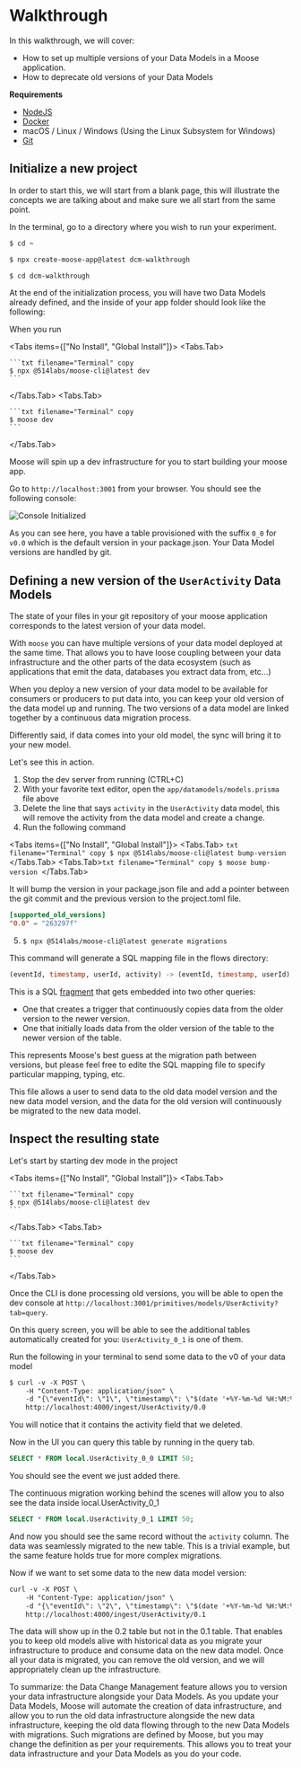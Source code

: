 
# Walkthrough

In this walkthrough, we will cover:

- How to set up multiple versions of your Data Models in a Moose application.
- How to deprecate old versions of your Data Models

**Requirements**

- [NodeJS](https://nodejs.org/en/)
- [Docker](https://www.docker.com/)
- macOS / Linux / Windows (Using the Linux Subsystem for Windows)
- [Git](https://git-scm.com/)

## Initialize a new project

In order to start this, we will start from a blank page, this will illustrate
the concepts we are talking about and make sure we all start from the same point.

In the terminal, go to a directory where you wish to run your experiment.

```txt filename="Terminal" copy
$ cd ~
```

```bash filename="Terminal" copy
$ npx create-moose-app@latest dcm-walkthrough
```

```txt filename="Terminal" copy
$ cd dcm-walkthrough
```

At the end of the initialization process, you will have two Data Models already defined,
and the inside of your app folder should look like the following:

<FileTree>
  <FileTree.Folder name="dcm-walkthrough" defaultOpen>
    <FileTree.File name="README.md" />
    <FileTree.File name="package.json" />
    <FileTree.File name="project.toml" />
    <FileTree.Folder name="app" defaultOpen>
      <FileTree.Folder name="datamodels" defaultOpen>
        <FileTree.File name="models.prisma" />
      </FileTree.Folder>
      <FileTree.Folder name="flows" defaultOpen>
        <FileTree.Folder name="UserActivity" defaultOpen>
          <FileTree.Folder name="ParsedActivity" defaultOpen>
            <FileTree.File name="flow.ts" />
          </FileTree.Folder>
        </FileTree.Folder>
      </FileTree.Folder>
    </FileTree.Folder>
  </FileTree.Folder>
</FileTree>

When you run

<Tabs items={["No Install", "Global Install"]}>
  <Tabs.Tab>

    ```txt filename="Terminal" copy
    $ npx @514labs/moose-cli@latest dev
    ```

  </Tabs.Tab>
  <Tabs.Tab>
  
    ```txt filename="Terminal" copy
    $ moose dev 
    ```

  </Tabs.Tab>
</Tabs>

Moose will spin up a dev infrastructure for you to start building your moose app.

Go to `http://localhost:3001` from your browser. You should see the following console:

![Console Initialized](./console_init.png)

As you can see here, you have a table provisioned with the suffix `0_0` for `v0.0`
which is the default version in your package.json. Your Data Model versions
are handled by git.

## Defining a new version of the `UserActivity` Data Models

The state of your files in your git repository of your moose application corresponds to
the latest version of your data model.

With `moose` you can have multiple versions of your data model deployed at the same time. That
allows you to have loose coupling between your data infrastructure and the other parts of the
data ecosystem (such as applications that emit the data, databases you extract data from, etc...)

When you deploy a new version of your data model to be available for consumers or producers to
put data into, you can keep your old version of the data model up and running.
The two versions of a data model are linked together by a continuous data migration process.

Differently said, if data comes into your old model, the sync will bring it to your new model.

Let's see this in action.

1. Stop the dev server from running (CTRL+C)
2. With your favorite text editor, open the `app/datamodels/models.prisma` file above
3. Delete the line that says `activity` in the `UserActivity` data model, this will
   remove the activity from the data model and create a change.
4. Run the following command

<Tabs items={["No Install", "Global Install"]}>
  <Tabs.Tab>
    ```txt filename="Terminal" copy $ npx @514labs/moose-cli@latest bump-version
    ```
  </Tabs.Tab>
  <Tabs.Tab>```txt filename="Terminal" copy $ moose bump-version ```</Tabs.Tab>
</Tabs>

It will bump the version in your package.json file and add a pointer between the git commit and the previous version to the project.toml file.

```toml filename="./project.toml"
[supported_old_versions]
"0.0" = "263297f"
```

5. `$ npx @514labs/moose-cli@latest generate migrations`

This command will generate a SQL mapping file in the flows directory:

```sql filename="./app/flows/UserActivity_migrate__0_0__0_1.sql"
(eventId, timestamp, userId, activity) -> (eventId, timestamp, userId)
```

This is a SQL [fragment](https://clickhouse.com/docs/en/sql-reference/functions)
that gets embedded into two other queries:

- One that creates a trigger that continuously copies data from the older version
  to the newer version.
- One that initially loads data from the older version of the table to the newer
  version of the table.

This represents Moose's best guess at the migration path between versions,
but please feel free to edite the SQL mapping file to specify particular mapping,
typing, etc.

This file allows a user to send data to the old data model version and the new data
model version, and the data for the old version will continuously be migrated to the
new data model.

## Inspect the resulting state

Let's start by starting dev mode in the project

<Tabs items={["No Install", "Global Install"]}>
  <Tabs.Tab>

    ```txt filename="Terminal" copy
    $ npx @514labs/moose-cli@latest dev
    ```

  </Tabs.Tab>
  <Tabs.Tab>
  
    ```txt filename="Terminal" copy
    $ moose dev 
    ```

  </Tabs.Tab>
</Tabs>

Once the CLI is done processing old versions, you will be able to open the dev
console at `http://localhost:3001/primitives/models/UserActivity?tab=query`.

On this query screen, you will be able to see the additional tables automatically created for
you: `UserActivity_0_1` is one of them.

Run the following in your terminal to send some data to the v0 of your data model

```txt filename="Terminal" copy
$ curl -v -X POST \
    -H "Content-Type: application/json" \
    -d "{\"eventId\": \"1\", \"timestamp\": \"$(date '+%Y-%m-%d %H:%M:%S')\", \"userId\": \"1\", \"activity\": \"click\"}" \
    http://localhost:4000/ingest/UserActivity/0.0
```

You will notice that it contains the activity field that we deleted.

Now in the UI you can query this table by running in the query tab.

```sql copy
SELECT * FROM local.UserActivity_0_0 LIMIT 50;
```

You should see the event we just added there.

The continuous migration working behind the scenes will allow you to also see the data
inside local.UserActivity_0_1

```sql copy
SELECT * FROM local.UserActivity_0_1 LIMIT 50;
```

And now you should see the same record without the `activity`
column. The data was seamlessly migrated to the new table. This is a trivial example,
but the same feature holds true for more complex migrations.

Now if we want to set some data to the new data model version:

```txt filename="Terminal" copy
curl -v -X POST \
    -H "Content-Type: application/json" \
    -d "{\"eventId\": \"2\", \"timestamp\": \"$(date '+%Y-%m-%d %H:%M:%S')\", \"userId\": \"2\"}" \
    http://localhost:4000/ingest/UserActivity/0.1
```

The data will show up in the 0.2 table but not in the 0.1 table.
That enables you to keep old models alive with historical data as you
migrate your infrastructure to produce and consume data on the new data model.
Once all your data is migrated, you can remove the old version, and we will
appropriately clean up the infrastructure.

To summarize: the Data Change Management feature allows you to version your
data infrastructure alongside your Data Models. As you update your Data Models,
Moose will automate the creation of data infrastructure, and allow you to run the
old data infrastructure alongside the new data infrastructure, keeping the old data
flowing through to the new Data Models with migrations. Such migrations are defined
by Moose, but you may change the definition as per your requirements.
This allows you to treat your data infrastructure and your Data Models as you do your code.
